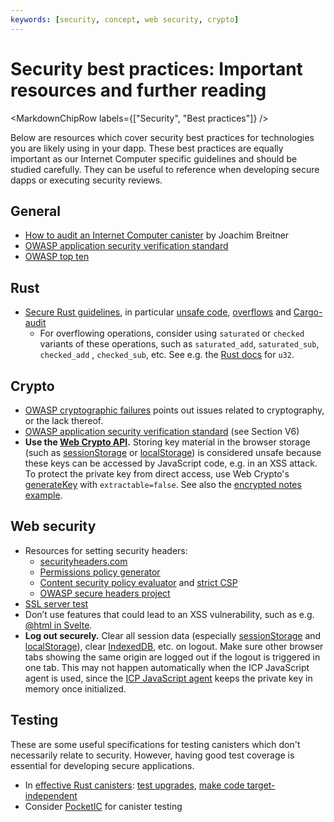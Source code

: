 ```yaml
---
keywords: [security, concept, web security, crypto]
---
```



# Security best practices: Important resources and further reading

<MarkdownChipRow labels={["Security", "Best practices"]} />


Below are resources which cover security best practices for technologies you are likely using in your dapp. These best practices are equally important as our Internet Computer specific guidelines and should be studied carefully. They can be useful to reference when developing secure dapps or executing security reviews.

## General
* [How to audit an Internet Computer canister](https://www.joachim-breitner.de/blog/788-How_to_audit_an_Internet_Computer_canister) by Joachim Breitner
* [OWASP application security verification standard](https://owasp.org/www-project-application-security-verification-standard/)
* [OWASP top ten](https://owasp.org/www-project-top-ten/)

## Rust
* [Secure Rust guidelines](https://anssi-fr.github.io/rust-guide/01_introduction.html), in particular [unsafe code](https://anssi-fr.github.io/rust-guide/04_language.html#unsafe-code), [overflows](https://anssi-fr.github.io/rust-guide/04_language.html#integer-overflows) and [Cargo-audit](https://anssi-fr.github.io/rust-guide/03_libraries.html#cargo-audit)
  * For overflowing operations, consider using `saturated` or `checked` variants of these operations, such as `saturated_add`, `saturated_sub`, `checked_add` , `checked_sub`, etc. See e.g. the [Rust docs](https://doc.rust-lang.org/std/primitive.u32.html#method.saturating_add) for `u32`.

## Crypto
* [OWASP cryptographic failures](https://owasp.org/Top10/A02_2021-Cryptographic_Failures/) points out issues related to cryptography, or the lack thereof.
* [OWASP application security verification standard](https://owasp.org/www-project-application-security-verification-standard/) (see Section V6)
* **Use the [Web Crypto API](https://developer.mozilla.org/en-US/docs/Web/API/Web_Crypto_API).** Storing key material in the browser storage (such as [sessionStorage](https://developer.mozilla.org/en-US/docs/Web/API/Web_Storage_API) or [localStorage](https://developer.mozilla.org/en-US/docs/Web/API/Web_Storage_API)) is considered unsafe because these keys can be accessed by JavaScript code, e.g. in an XSS attack. To protect the private key from direct access, use Web Crypto's [generateKey](https://developer.mozilla.org/en-US/docs/Web/API/SubtleCrypto/generateKey) with `extractable=false`. See also the [encrypted notes example](https://github.com/dfinity/examples/blob/master/motoko/encrypted-notes-dapp/src/frontend/src/lib/crypto.ts#L149-L159).

## Web security
* Resources for setting security headers:
  * [securityheaders.com](https://securityheaders.com/)
  * [Permissions policy generator](https://www.permissionspolicy.com/)
  * [Content security policy evaluator](https://csp-evaluator.withgoogle.com/) and [strict CSP](https://csp.withgoogle.com/docs/strict-csp.html)
  * [OWASP secure headers project](https://owasp.org/www-project-secure-headers/)
* [SSL server test](https://www.ssllabs.com/ssltest/)
* Don’t use features that could lead to an XSS vulnerability, such as e.g. [@html in Svelte](https://svelte.dev/docs#template-syntax-html).
* **Log out securely.** Clear all session data (especially [sessionStorage](https://developer.mozilla.org/en-US/docs/Web/API/Window/sessionStorage) and [localStorage](https://developer.mozilla.org/en-US/docs/Web/API/Window/localStorage)), clear [IndexedDB](https://developer.mozilla.org/en-US/docs/Web/API/IndexedDB_API), etc. on logout. Make sure other browser tabs showing the same origin are logged out if the logout is triggered in one tab. This may not happen automatically when the ICP JavaScript agent is used, since the [ICP JavaScript agent](https://www.npmjs.com/package/@dfinity/agent) keeps the private key in memory once initialized.

## Testing
These are some useful specifications for testing canisters which don't necessarily relate to security. However, having good test coverage is essential for developing secure applications.
* In [effective Rust canisters](https://mmapped.blog/posts/01-effective-rust-canisters.html): [test upgrades](https://mmapped.blog/posts/01-effective-rust-canisters.html#test-upgrades), [make code target-independent](https://mmapped.blog/posts/01-effective-rust-canisters.html#target-independent)
* Consider [PocketIC](/docs/building-apps/advanced/test/pocket-ic) for canister testing

